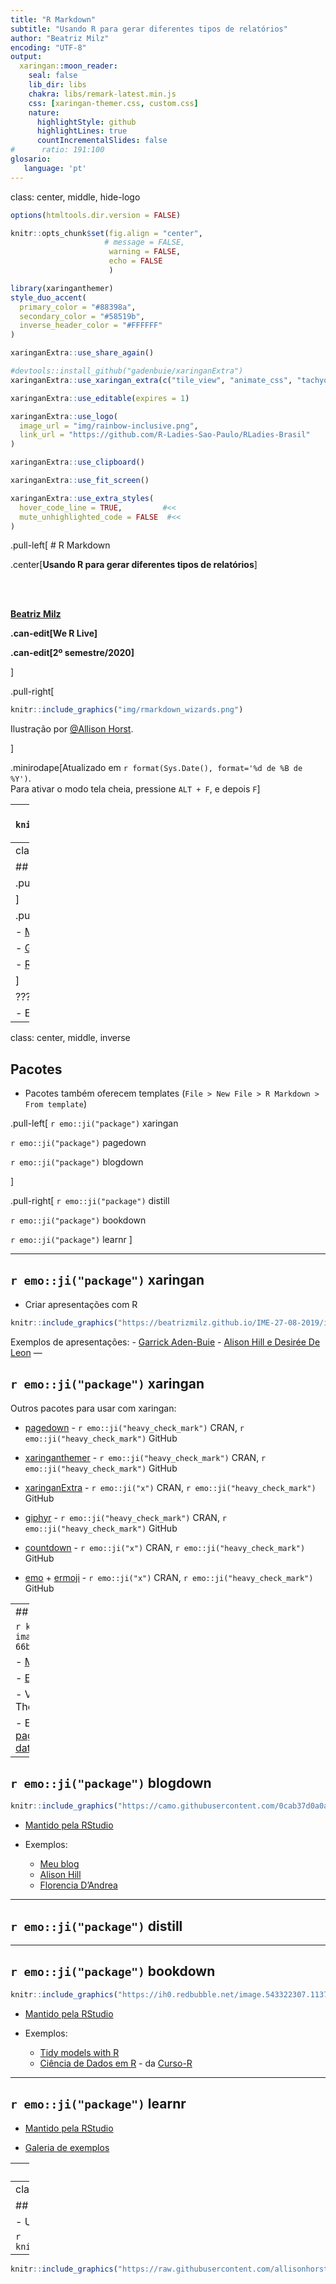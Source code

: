 ```yaml
---
title: "R Markdown"
subtitle: "Usando R para gerar diferentes tipos de relatórios"
author: "Beatriz Milz"
encoding: "UTF-8"
output:
  xaringan::moon_reader:
    seal: false
    lib_dir: libs
    chakra: libs/remark-latest.min.js
    css: [xaringan-themer.css, custom.css]
    nature:
      highlightStyle: github
      highlightLines: true
      countIncrementalSlides: false
#      ratio: 191:100
glosario:
   language: 'pt'
---
```

class: center, middle, hide-logo

```r
options(htmltools.dir.version = FALSE)

knitr::opts_chunk$set(fig.align = "center",
                     # message = FALSE,
                      warning = FALSE,
                      echo = FALSE
                      )
```

```r
library(xaringanthemer)
style_duo_accent(
  primary_color = "#88398a",
  secondary_color = "#58519b",
  inverse_header_color = "#FFFFFF"
)
```

<!-- inicio font awesome -->
<script src="https://kit.fontawesome.com/1f72d6921a.js" crossorigin="anonymous"></script>
<!-- final font awesome -->

<!-- inicio github buttons  -->
<script async defer src="https://buttons.github.io/buttons.js"></script>
<!-- final github buttons  -->

```r
xaringanExtra::use_share_again()
```

```r
#devtools::install_github("gadenbuie/xaringanExtra")
xaringanExtra::use_xaringan_extra(c("tile_view", "animate_css", "tachyons"))

xaringanExtra::use_editable(expires = 1)

xaringanExtra::use_logo(
  image_url = "img/rainbow-inclusive.png",
  link_url = "https://github.com/R-Ladies-Sao-Paulo/RLadies-Brasil"
)

xaringanExtra::use_clipboard()

xaringanExtra::use_fit_screen()

xaringanExtra::use_extra_styles(
  hover_code_line = TRUE,         #<<
  mute_unhighlighted_code = FALSE  #<<
)

```



.pull-left[
# R Markdown

.center[**Usando R para gerar diferentes tipos de relatórios**]



<br><br>

**[Beatriz Milz](https://beatrizmilz.com)** <a href='mailto:beatriz.milz@usp.br'><i class="far fa-envelope"></i></a>  <a href='https://twitter.com/BeaMilz'><i class="fab fa-twitter"></i>   <a href='https://github.com/beatrizmilz'><i class="fab fa-github"></i></a> <a href='https://discourse.curso-r.com/u/beatrizmilz/summary' target="_blank"><i class="fab fa-discourse"></i></a>


__.can-edit[We R Live]__


__.can-edit[2º semestre/2020]__

]

.pull-right[
```r
knitr::include_graphics("img/rmarkdown_wizards.png")
```

Ilustração por [@Allison Horst](https://github.com/allisonhorst/stats-illustrations).

]

.minirodape[Atualizado em `r format(Sys.Date(), format='%d de %B de %Y')`. <br> Para ativar o modo tela cheia, pressione `ALT + F`, e depois `F`]

---
class:  middle
```r
knitr::include_graphics("https://raw.githubusercontent.com/allisonhorst/stats-illustrations/master/rstats-artwork/rmarkdown_rockstar.png")
```


---
class: middle


## R Markdown


.pull-left[
```r
knitr::include_graphics("https://camo.githubusercontent.com/de0519dd8e4ebc982eb0ddfaa9c6cd0924149e6c/68747470733a2f2f626f6f6b646f776e2e6f72672f79696875692f726d61726b646f776e2f696d616765732f6865782d726d61726b646f776e2e706e67")
```



]

.pull-right[

- [Mantido pela RStudio](https://rmarkdown.rstudio.com/)

- [Galeria](https://rmarkdown.rstudio.com/gallery.html)

- [Relatórios com parâmetros](https://rmarkdown.rstudio.com/developer_parameterized_reports.html)




]




???

- Exemplos:
  - Novo arquivo RMarkdown
  - RMarkdown usando parâmetros
---
class: center, middle, inverse

## Pacotes

- Pacotes também oferecem templates (`File > New File > R Markdown > From template`)

.pull-left[
`r emo::ji("package")` xaringan

`r emo::ji("package")` pagedown

`r emo::ji("package")` blogdown

]

.pull-right[
`r emo::ji("package")` distill 

`r emo::ji("package")` bookdown

`r emo::ji("package")` learnr
]




 
---

## `r emo::ji("package")` xaringan

- Criar apresentações com R

```r
knitr::include_graphics("https://beatrizmilz.github.io/IME-27-08-2019/img/rlogos/hex-xaringan.png")
```


Exemplos de apresentações: 
  - [Garrick Aden-Buie](https://www.garrickadenbuie.com/talk/build-your-own-universe/)
  - [Alison Hill e Desirée De Leon](https://rstudio-education.github.io/sharing-short-notice/#1)
---


## `r emo::ji("package")` xaringan


Outros pacotes para usar com xaringan:


- [pagedown](https://github.com/rstudio/pagedown) - `r emo::ji("heavy_check_mark")` CRAN, `r emo::ji("heavy_check_mark")` GitHub

- [xaringanthemer](https://pkg.garrickadenbuie.com/xaringanthemer/) - `r emo::ji("heavy_check_mark")` CRAN, `r emo::ji("heavy_check_mark")` GitHub


- [xaringanExtra](https://pkg.garrickadenbuie.com/xaringanExtra/) - `r emo::ji("x")` CRAN, `r emo::ji("heavy_check_mark")` GitHub


- [giphyr](https://github.com/haozhu233/giphyr) - `r emo::ji("heavy_check_mark")` CRAN, `r emo::ji("heavy_check_mark")` GitHub

 
- [countdown](https://pkg.garrickadenbuie.com/countdown/#1) - `r emo::ji("x")` CRAN, `r emo::ji("heavy_check_mark")` GitHub
 
- [emo](https://github.com/hadley/emo) + [ermoji](https://www.garrickadenbuie.com/project/ermoji/)  - `r emo::ji("x")` CRAN, `r emo::ji("heavy_check_mark")` GitHub

---
## `r emo::ji("package")` pagedown

```r
knitr::include_graphics("https://user-images.githubusercontent.com/163582/51942716-66be4180-23dd-11e9-8dbc-fdb4f465d1c2.png")
```

- [Mantido pela RStudio](https://github.com/rstudio/pagedown)

- [Exemplos aqui](https://github.com/rstudio/pagedown)

- Vários templates. Quais uso mais? Resume e Thesis.

- Exemplo: [Meu currículo](https://beatrizmilz.github.io/resume/index.html) (`r emo::ji("package")` [pagedown](https://github.com/rstudio/pagedown) + `r emo::ji("package")` [datadrivencv](http://nickstrayer.me/datadrivencv/))


---

## `r emo::ji("package")` blogdown

```r
knitr::include_graphics("https://camo.githubusercontent.com/0cab37d0a0a1237bc1fd97f41ceff51ce42f4444/68747470733a2f2f626f6f6b646f776e2e6f72672f79696875692f626c6f67646f776e2f696d616765732f6c6f676f2e706e67")
```

- [Mantido pela RStudio](https://github.com/rstudio/blogdown)

- Exemplos:
  - [Meu blog](https://beatrizmilz.com)
  - [Alison Hill](https://alison.rbind.io/)
  - [Florencia D'Andrea](https://florencia.netlify.app/)


---

## `r emo::ji("package")` distill

---

## `r emo::ji("package")` bookdown

```r
knitr::include_graphics("https://ih0.redbubble.net/image.543322307.1137/flat,1000x1000,075,f.u1.jpg")
```

- [Mantido pela RStudio](https://github.com/rstudio/bookdown)

- Exemplos:
  - [Tidy models with R](https://www.tmwr.org/)
  - [Ciência de Dados em R](https://livro.curso-r.com/) - da [Curso-R](https://curso-r.com/)
  
  
---

## `r emo::ji("package")` learnr

- [Mantido pela RStudio](https://github.com/rstudio/learnr)

- [Galeria de exemplos](https://rstudio.github.io/learnr/examples.html)

---
## LatinR 


- [Conferência Latino-Americana sobre o Uso de R em P&D](https://latin-r.com/programacao/)

- 7 a 9 de outubro de 2020

- Virtual e __gratuito__

### Workshops:
  - [Escrevendo manuscritos acadêmicos usando RMarkdown](https://www.meetup.com/es/rladies-natal/events/273508552/)
  
  - [Comunicando seus resultados com R: aprenda a criar apresentações reprodutíveis](https://www.meetup.com/pt-BR/rladies-goiania/events/273531145/)
  
---
class: middle

## Como fazer blogs com RMarkdown? 

- Usando blogdown e distill.

```r
knitr::include_graphics("https://i.imgur.com/0W5Iumw.png")
```


---
```r
knitr::include_graphics("https://raw.githubusercontent.com/allisonhorst/stats-illustrations/master/rstats-artwork/presenting_monster.png")
```

